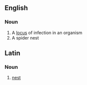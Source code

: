 ==English==
===Noun===
#A [[locus]] of infection in an organism
#A spider nest
==Latin==
===Noun===
#[[nest]]